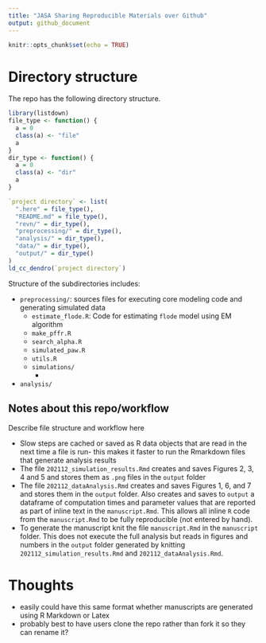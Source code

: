 ```yaml
---
title: "JASA Sharing Reproducible Materials over Github"
output: github_document
---
```


```r
knitr::opts_chunk$set(echo = TRUE)
```


# Directory structure

The repo has the following directory structure.

```r
library(listdown)
file_type <- function() {
  a = 0
  class(a) <- "file"
  a
}
dir_type <- function() {
  a = 0
  class(a) <- "dir"
  a
}

`project directory` <- list(
  ".here" = file_type(),
  "README.md" = file_type(),
  "revn/" = dir_type(),
  "preprocessing/" = dir_type(),
  "analysis/" = dir_type(),
  "data/" = dir_type(),
  "output/" = dir_type()
)
ld_cc_dendro(`project directory`)
```

Structure of the subdirectories includes:

* `preprocessing/`: sources files for executing core modeling code and generating simulated data
  * `estimate_flode.R`: Code for estimating `flode` model using EM algorithm
  * `make_pffr.R`
  * `search_alpha.R`
  * `simulated_paw.R`
  * `utils.R`
  * `simulations/`
    * 
* `analysis/`



## Notes about this repo/workflow

Describe file structure and workflow here

* Slow steps are cached or saved as R data objects that are read in the next time a file is run- this makes it faster to run the Rmarkdown files that generate analysis results
* The file `202112_simulation_results.Rmd` creates and saves Figures 2, 3, 4 and 5 and stores them as `.png` files in the `output` folder
* The file `202112_dataAnalysis.Rmd` creates and saves Figures 1, 6, and 7 and stores them in the `output` folder. Also creates and saves to `output` a dataframe of computation times and parameter values that are reported as part of inline text in the `manuscript.Rmd`. This allows all inline `R` code from the `manuscript.Rmd` to  be fully reproducible (not entered by hand).
* To generate the manuscript knit the file `manuscript.Rmd` in the `manuscript` folder. This does not execute the full analysis but reads in figures and numbers in the `output` folder generated by knitting `202112_simulation_results.Rmd` and `202112_dataAnalysis.Rmd`.



# Thoughts

* easily could have this same format whether manuscripts are generated using R Markdown or Latex
* probably best to have users clone the repo rather than fork it so they can rename it?